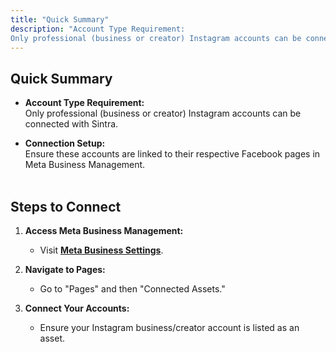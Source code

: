 ```yaml
---
title: "Quick Summary"
description: "Account Type Requirement:  
Only professional (business or creator) Instagram accounts can be connected with Sintra."
---
```


## Quick Summary

  * **Account Type Requirement:**  
Only professional (business or creator) Instagram accounts can be connected with Sintra.

  * **Connection Setup:**  
Ensure these accounts are linked to their respective Facebook pages in Meta Business Management.  
​




## Steps to Connect

  1. **Access Meta Business Management:**

     * Visit **[Meta Business Settings](https://business.facebook.com/latest/settings)**.

  2. **Navigate to Pages:**

     * Go to "Pages" and then "Connected Assets."

  3. **Connect Your Accounts:**

     * Ensure your Instagram business/creator account is listed as an asset.
